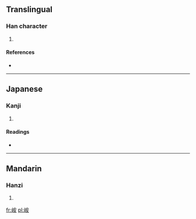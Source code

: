 ==Translingual==

===Han character===
{{Han char|rn=46|rad=山|as=06|sn=9|four=2374<sub>4</sub>|canj=山十女 (UJV)}}

# {{defn|Han|sort=山06}}

====References====
* {{Han ref|kx=0310.350|dkj=08047|hdz=10772.010|uh=5CD6|ud=23766|bh=CEA6|bd=52902}}

----

==Japanese==

===Kanji===
{{ja-kanji|grade=|rs=山06}}

# {{defn|Japanese|sort=山06}}

====Readings====
* {{ja-readings|on=[[あん]] (an), [[あつ]] (atsu), [[あち]] (achi)|kun=}}

----

==Mandarin==

===Hanzi===
{{cmn-hanzi|pin=[[ān]] ([[an1]])|wg=an<sup>1</sup>}}

# {{defn|Mandarin|sort=山06}}

[[fr:峖]]
[[pl:峖]]